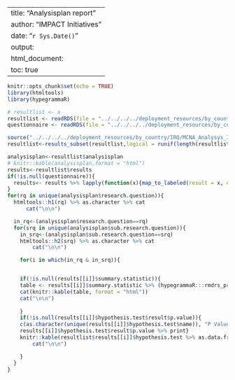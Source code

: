 

---
title: "Analysisplan report"
author: "IMPACT Initiatives"
date: "`r Sys.Date()`"
output:
  html_document:
    toc: true
---


```r
knitr::opts_chunk$set(echo = TRUE)
library(htmltools)
library(hypegrammaR)

```

```r
# resultlist <- x
resultlist <- readRDS(file = "../../../../deployment_resources/by_country/IRQ/MCNA_Analysys_Iraq/output/resultlist.RDS")
questionnaire <- readRDS(file = "../../../../deployment_resources/by_country/IRQ/MCNA_Analysys_Iraq/output/questionnaire.RDS")

source("../../../../deployment_resources/by_country/IRQ/MCNA_Analysys_Iraq/functions/results_handling.R")
resultlist<-results_subset(resultlist,logical = runif(length(resultlist$results))<0.004)
```

```r

analysisplan<-resultlist$analysisplan
# knitr::kable(analysisplan,format = "html")
results<-resultlist$results
if(!is.null(questionnaire)){
  results<- results %>% lapply(function(x){map_to_labeled(result = x, questionnaire = questionnaire)})
}
for(rq in unique(analysisplan$research.question)){
  htmltools::h1(rq) %>% as.character %>% cat
      cat("\n\n")

  in_rq<-(analysisplan$research.question==rq)
  for(srq in unique(analysisplan$sub.research.question)){
    in_srq<-(analysisplan$sub.research.question==srq)
    htmltools::h2(srq) %>% as.character %>% cat
        cat("\n\n")

    for(i in which(in_rq & in_srq)){


    if(!is.null(results[[i]]$summary.statistic)){
    table <- results[[i]]$summary.statistic %>% (hypegrammaR:::rmdrs_pretty_summary_table)
    cat(knitr::kable(table, format = "html"))
    cat("\n\n")
    
    }
    if(!is.null(results[[i]]$hypothesis.test$result$p.value)){
    c(as.character(unique(results[[i]]$hypothesis.test$name)), "P Value:") %>% cat
    results[[i]]$hypothesis.test$result$p.value %>% print}
    knitr::kable(resultlist$results[[i]]$hypothesis.test %>% as.data.frame,format="html")
        cat("\n\n")

    }
  }
}

```


